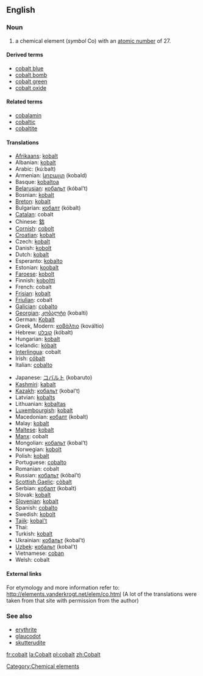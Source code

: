 ==English==
{{elements|Co|iron|Fe|nickel|Ni}}
===Noun===
{{en-noun-unc}}
{{wikipedia}}

# a chemical element (''symbol'' Co) with an [[atomic number]] of 27.

====Derived terms====
*[[cobalt blue]]
*[[cobalt bomb]]
*[[cobalt green]]
*[[cobalt oxide]]

====Related terms====
*[[cobalamin]]
*[[cobaltic]]
*[[cobaltite]]

==== Translations ====
{{top}}
*[[Afrikaans]]: [[kobalt]]
*Albanian: [[kobalt]]
*Arabic: {{ARchar|[[كوبلت]]}} (kú:balt)
*Armenian: [[կոբալտ]] (kobald)
*Basque: [[kobaltoa]]
*[[Belarusian]]: [[кобальт]] (kóbal’t) {{m}}
*Bosnian: [[kobalt]]
*[[Breton]]: [[kobalt]] {{m}}
*Bulgarian: [[кобалт]] (kóbalt) {{m}}
*[[Catalan]]: cobalt
*Chinese: [[鈷]]
*[[Cornish]]: [[cobolt]]
*[[Croatian]]: [[kobalt]]
*Czech: [[kobalt]]
*Danish: [[kobolt]]
*Dutch: [[kobalt]] {{n}}
*Esperanto: [[kobalto]]
*Estonian: [[koobalt]]
*[[Faroese]]: [[kobolt]]
*Finnish: [[koboltti]]
*French: cobalt {{m}}
*[[Frisian]]: [[kobalt]]
*[[Friulian]]: cobalt
*[[Galician]]: [[cobalto]]
*[[Georgian]]: [[კობალტი]] (kobalti)
*German: [[Kobalt]] {{n}}
*Greek, Modern: [[κοβάλτιο]] (kováltio) {{n}}
*Hebrew: [[קובלט]] (kóbalt)
*Hungarian: [[kobalt]]
*Icelandic: [[kóbalt]]
*[[Interlingua]]: cobalt
*Irish: [[cóbalt]]
*Italian: [[cobalto]] {{m}}
{{mid}}
*Japanese: [[コバルト]] (kobaruto)
*[[Kashmiri]]: [[kabalt]]
*[[Kazakh]]: [[кобальт]] (kobal’t)
*Latvian: [[kobalts]]
*Lithuanian: [[kobaltas]]
*[[Luxembourgish]]: [[kobalt]]
*Macedonian: [[кобалт]] (kobalt) {{m}}
*Malay: [[kobalt]]
*[[Maltese]]: [[kobalt]]
*[[Manx]]: cobalt
*Mongolian: [[кобальт]] (kobal’t) {{m}}
*Norwegian: [[kobolt]]
*Polish:  [[kobalt]] {{m}}
*Portuguese: [[cobalto]] {{m}}
*Romanian: cobalt {{n}}
*Russian: [[кобальт]] (kóbal’t) {{m}}
*[[Scottish Gaelic]]: [[còbalt]]
*Serbian: [[кобалт]] (kobalt) {{m}}
*Slovak: [[kobalt]]
*[[Slovenian]]: [[kobalt]]
*Spanish: [[cobalto]] {{m}}
*Swedish: [[kobolt]]
*[[Tajik]]: [[kobal't]]
*Thai: {{THchar|[[โคบอลต์]]}}
*Turkish: [[kobalt]]
*Ukrainian: [[кобальт]] (kobal’t) {{m}}
*[[Uzbek]]: [[кобальт]] (kobal’t)
*Vietnamese: [[coban]]
*Welsh: cobalt
{{bottom}}

====External links====
For etymology and more information refer to:
http://elements.vanderkrogt.net/elem/co.html
(A lot of the translations were taken from that site with permission from the author)

===See also===
*[[erythrite]]
*[[glaucodot]]
*[[skutterudite]]

[[Category:Chemical elements]]

[[fr:cobalt]]
[[la:Cobalt]]
[[pl:cobalt]]
[[zh:Cobalt]]